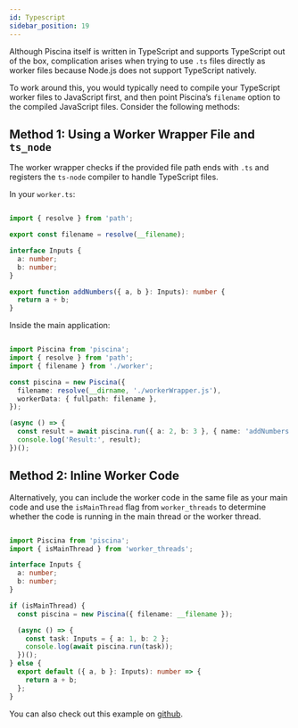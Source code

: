```yaml
---
id: Typescript
sidebar_position: 19
---
```


Although Piscina itself is written in TypeScript and supports TypeScript out of the box, complication arises when trying to use `.ts` files directly as worker files because Node.js does not support TypeScript natively.

To work around this, you would typically need to compile your TypeScript worker files to JavaScript first, and then point Piscina’s `filename` option to the compiled JavaScript files.  Consider the following methods:

## Method 1: Using a Worker Wrapper File and `ts_node`

The worker wrapper checks if the provided file path ends with `.ts` and registers the `ts-node` compiler to handle TypeScript files.

<WorkerWrapperComponent/>

In your `worker.ts`:

```typescript title='worker.ts'

import { resolve } from 'path';

export const filename = resolve(__filename);

interface Inputs {
  a: number;
  b: number;
}

export function addNumbers({ a, b }: Inputs): number {
  return a + b;
}
```

Inside the main application:

```typescript title='main.ts'

import Piscina from 'piscina';
import { resolve } from 'path';
import { filename } from './worker';

const piscina = new Piscina({
  filename: resolve(__dirname, './workerWrapper.js'),
  workerData: { fullpath: filename },
});

(async () => {
  const result = await piscina.run({ a: 2, b: 3 }, { name: 'addNumbers' });
  console.log('Result:', result);
})();
```

## Method 2: Inline Worker Code

Alternatively, you can include the worker code in the same file as your main code and use the `isMainThread` flag from `worker_threads` to determine whether the code is running in the main thread or the worker thread.

```typescript title="main.ts"

import Piscina from 'piscina';
import { isMainThread } from 'worker_threads';

interface Inputs {
  a: number;
  b: number;
}

if (isMainThread) {
  const piscina = new Piscina({ filename: __filename });

  (async () => {
    const task: Inputs = { a: 1, b: 2 };
    console.log(await piscina.run(task));
  })();
} else {
  export default ({ a, b }: Inputs): number => {
    return a + b;
  };
}
```
You can also check out this example on [github](https://github.com/piscinajs/piscina/tree/current/examples/typescript).